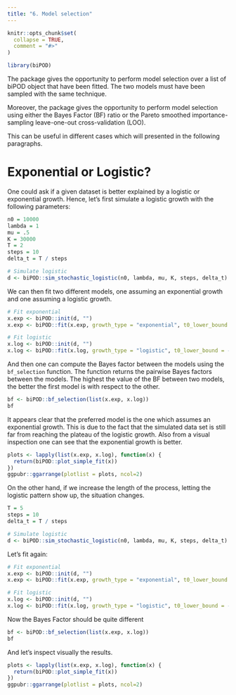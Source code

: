 ```yaml
---
title: "6. Model selection"
---
```


```r
knitr::opts_chunk$set(
  collapse = TRUE,
  comment = "#>"
)
```

```r
library(biPOD)
```

The package gives the opportunity to perform model selection over a list of biPOD object that have been fitted. The two models must have been sampled with the same technique.

Moreover, the package gives the opportunity to perform model selection using either the Bayes Factor (BF) ratio or the Pareto smoothed importance-sampling leave-one-out cross-validation (LOO).

This can be useful in different cases which will presented in the following paragraphs.

# Exponential or Logistic?

One could ask if a given dataset is better explained by a logistic or exponential growth.
Hence, let's first simulate a logistic growth with the following parameters:

```r
n0 = 10000
lambda = 1
mu = .5
K = 30000
T = 2
steps = 10
delta_t = T / steps

# Simulate logistic
d <- biPOD::sim_stochastic_logistic(n0, lambda, mu, K, steps, delta_t)
```

We can then fit two different models, one assuming an exponential growth and one assuming a logistic growth.

```r
# Fit exponential
x.exp <- biPOD::init(d, "")
x.exp <- biPOD::fit(x.exp, growth_type = "exponential", t0_lower_bound = -100)

# Fit logistic
x.log <- biPOD::init(d, "")
x.log <- biPOD::fit(x.log, growth_type = "logistic", t0_lower_bound = -100)
```

And then one can compute the Bayes factor between the models using the `bf_selection` function.
The function returns the pairwise Bayes factors between the models. The highest the value of the BF between two models, the better the first model is with respect to the other. 

```r
bf <- biPOD::bf_selection(list(x.exp, x.log))
bf
```

It appears clear that the preferred model is the one which assumes an exponential growth. This is due to the fact that the simulated data set is still far from reaching the plateau of the logistic growth. Also from a visual inspection one can see that the exponential growth is better.

```r
plots <- lapply(list(x.exp, x.log), function(x) {
  return(biPOD::plot_simple_fit(x))
})
ggpubr::ggarrange(plotlist = plots, ncol=2)
```

On the other hand, if we increase the length of the process, letting the logistic pattern show up, the situation changes.

```r
T = 5
steps = 10
delta_t = T / steps

# Simulate logistic
d <- biPOD::sim_stochastic_logistic(n0, lambda, mu, K, steps, delta_t)
```

Let's fit again:

```r
# Fit exponential
x.exp <- biPOD::init(d, "")
x.exp <- biPOD::fit(x.exp, growth_type = "exponential", t0_lower_bound = -100)

# Fit logistic
x.log <- biPOD::init(d, "")
x.log <- biPOD::fit(x.log, growth_type = "logistic", t0_lower_bound = -100)
```

Now the Bayes Factor should be quite different

```r
bf <- biPOD::bf_selection(list(x.exp, x.log))
bf
```

And let's inspect visually the results.

```r
plots <- lapply(list(x.exp, x.log), function(x) {
  return(biPOD::plot_simple_fit(x))
})
ggpubr::ggarrange(plotlist = plots, ncol=2)
```
